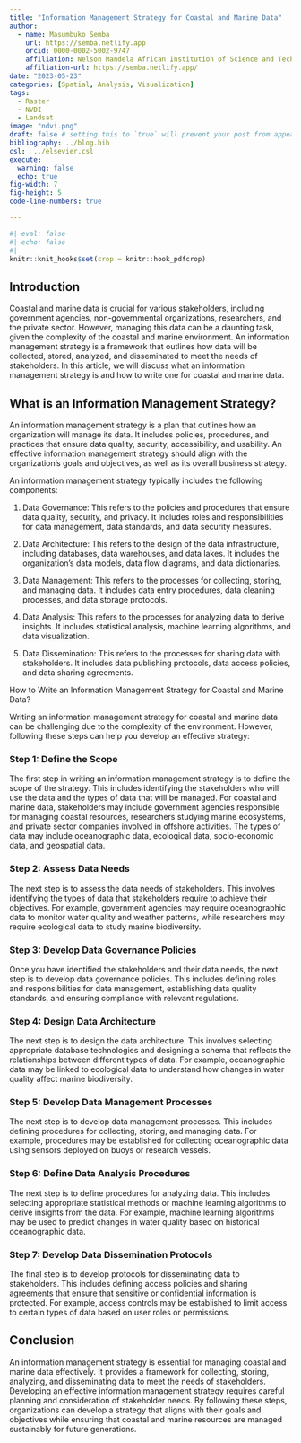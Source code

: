 ```yaml
---
title: "Information Management Strategy for Coastal and Marine Data"
author: 
  - name: Masumbuko Semba
    url: https://semba.netlify.app
    orcid: 0000-0002-5002-9747
    affiliation: Nelson Mandela African Institution of Science and Technology
    affiliation-url: https://semba.netlify.app/ 
date: "2023-05-23"
categories: [Spatial, Analysis, Visualization]
tags: 
  - Raster
  - NVDI
  - Landsat
image: "ndvi.png"
draft: false # setting this to `true` will prevent your post from appearing on your listing page until you're ready!
bibliography: ../blog.bib
csl:  ../elsevier.csl
execute: 
  warning: false
  echo: true
fig-width: 7
fig-height: 5
code-line-numbers: true

---
```


<!-- Google tag (gtag.js) -->
<script async src="https://www.googletagmanager.com/gtag/js?id=G-XCGZZVKFDT"></script>
<script>
  window.dataLayer = window.dataLayer || [];
  function gtag(){dataLayer.push(arguments);}
  gtag('js', new Date());

  gtag('config', 'G-XCGZZVKFDT');
</script>

```r
#| eval: false
#| echo: false
#| 
knitr::knit_hooks$set(crop = knitr::hook_pdfcrop)

```

## Introduction
Coastal and marine data is crucial for various stakeholders, including government agencies, non-governmental organizations, researchers, and the private sector. However, managing this data can be a daunting task, given the complexity of the coastal and marine environment. An information management strategy is a framework that outlines how data will be collected, stored, analyzed, and disseminated to meet the needs of stakeholders. In this article, we will discuss what an information management strategy is and how to write one for coastal and marine data.

## What is an Information Management Strategy?

An information management strategy is a plan that outlines how an organization will manage its data. It includes policies, procedures, and practices that ensure data quality, security, accessibility, and usability. An effective information management strategy should align with the organization's goals and objectives, as well as its overall business strategy.

An information management strategy typically includes the following components:

1. Data Governance: This refers to the policies and procedures that ensure data quality, security, and privacy. It includes roles and responsibilities for data management, data standards, and data security measures.

2. Data Architecture: This refers to the design of the data infrastructure, including databases, data warehouses, and data lakes. It includes the organization's data models, data flow diagrams, and data dictionaries.

3. Data Management: This refers to the processes for collecting, storing, and managing data. It includes data entry procedures, data cleaning processes, and data storage protocols.

4. Data Analysis: This refers to the processes for analyzing data to derive insights. It includes statistical analysis, machine learning algorithms, and data visualization.

5. Data Dissemination: This refers to the processes for sharing data with stakeholders. It includes data publishing protocols, data access policies, and data sharing agreements.

How to Write an Information Management Strategy for Coastal and Marine Data?

Writing an information management strategy for coastal and marine data can be challenging due to the complexity of the environment. However, following these steps can help you develop an effective strategy:

### Step 1: Define the Scope

The first step in writing an information management strategy is to define the scope of the strategy. This includes identifying the stakeholders who will use the data and the types of data that will be managed. For coastal and marine data, stakeholders may include government agencies responsible for managing coastal resources, researchers studying marine ecosystems, and private sector companies involved in offshore activities. The types of data may include oceanographic data, ecological data, socio-economic data, and geospatial data.

### Step 2: Assess Data Needs

The next step is to assess the data needs of stakeholders. This involves identifying the types of data that stakeholders require to achieve their objectives. For example, government agencies may require oceanographic data to monitor water quality and weather patterns, while researchers may require ecological data to study marine biodiversity.

### Step 3: Develop Data Governance Policies

Once you have identified the stakeholders and their data needs, the next step is to develop data governance policies. This includes defining roles and responsibilities for data management, establishing data quality standards, and ensuring compliance with relevant regulations.

### Step 4: Design Data Architecture

The next step is to design the data architecture. This involves selecting appropriate database technologies and designing a schema that reflects the relationships between different types of data. For example, oceanographic data may be linked to ecological data to understand how changes in water quality affect marine biodiversity.

### Step 5: Develop Data Management Processes

The next step is to develop data management processes. This includes defining procedures for collecting, storing, and managing data. For example, procedures may be established for collecting oceanographic data using sensors deployed on buoys or research vessels.

### Step 6: Define Data Analysis Procedures

The next step is to define procedures for analyzing data. This includes selecting appropriate statistical methods or machine learning algorithms to derive insights from the data. For example, machine learning algorithms may be used to predict changes in water quality based on historical oceanographic data.

### Step 7: Develop Data Dissemination Protocols

The final step is to develop protocols for disseminating data to stakeholders. This includes defining access policies and sharing agreements that ensure that sensitive or confidential information is protected. For example, access controls may be established to limit access to certain types of data based on user roles or permissions.

## Conclusion

An information management strategy is essential for managing coastal and marine data effectively. It provides a framework for collecting, storing, analyzing, and disseminating data to meet the needs of stakeholders. Developing an effective information management strategy requires careful planning and consideration of stakeholder needs. By following these steps, organizations can develop a strategy that aligns with their goals and objectives while ensuring that coastal and marine resources are managed sustainably for future generations.

<!-- ## Cited sources -->
